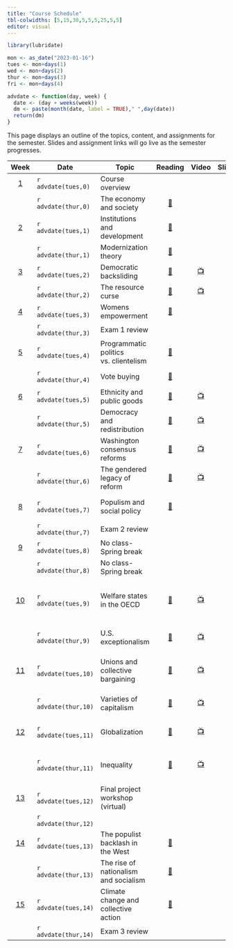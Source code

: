 ```yaml
---
title: "Course Schedule"
tbl-colwidths: [5,15,30,5,5,5,25,5,5]
editor: visual
---
```


```r
library(lubridate)

mon <- as_date("2023-01-16")
tues <- mon+days(1)
wed <- mon+days(2)
thur <- mon+days(3)
fri <- mon+days(4)

advdate <- function(day, week) {
  date <- (day + weeks(week))
  dm <- paste(month(date, label = TRUE)," ",day(date))
  return(dm)  
} 
```

This page displays an outline of the topics, content, and assignments
for the semester. Slides and assignment links will go live as the
semester progresses.

::: column-screen-inset-right
|           Week            | Date                 | Topic                                 |                                                                              Reading                                                                              |                                    Video                                    |                         Slides                         | Skill                                    |                             Assignment                             |
|:-------:|---------|---------|:-------:|:-------:|:-------:|---------|:-------:|
|  [1](/weeks/week-1.html)  | `r advdate(tues,0)`  | Course overview                       |                                                                                                                                                                   |                                                                             |                                                        | Explore MS 365                           |                                                                    |
|                           | `r advdate(thur,0)`  | The economy and society               |                                        [📖](https://ebookcentral.proquest.com/lib/gwu/reader.action?docID=3117969&ppg=178)                                        |                                                                             |    [🖥️](/slides/lecture-1.html "Lecture 1 slides")     | Explore Tableau                          |                                                                    |
|  [2](/weeks/week-2.html)  | `r advdate(tues,1)`  | Institutions and development          |                                        [📖](https://link-springer-com.proxygw.wrlc.org/article/10.1007/s11127-019-00645-z)                                        |                                                                             |  [🖥️](/slides/lecture-2.1.html "Lecture 2.1 slides")   | Using data                               |                                                                    |
|                           | `r advdate(thur,1)`  | Modernization theory                  | [📖](https://blackboard.gwu.edu/webapps/blackboard/execute/content/file?cmd=view&mode=designer&content_id=_12520836_1&course_id=_374099_1 "Cheibub and Vreeland") |                                                                             |  [🖥️](/slides/lecture-2.2.html "Lecture 2.2 slides")   | Analyzing data                           |                                                                    |
|  [3](/weeks/week-3.html)  | `r advdate(tues,2)`  | Democratic backsliding                |                                               [📖](https://doi.org/10.1017/S1537592718003377 "Kaufman and Haggard")                                               | [📺](https://www.youtube.com/watch?v=jSl9rydcd7k "Data Assignment 1 Video") |  [🖥️](/slides/lecture-3.1.html "Lecture 3.1 slides")   | Importing data                           |                                                                    |
|                           | `r advdate(thur,2)`  | The resource curse                    |                                                 [📖](https://www-jstor-org.proxygw.wrlc.org/stable/j.ctt7s3wz.10)                                                 |              [📺](https://www.youtube.com/watch?v=y7ESq_O3Odw)              |  [🖥️](/slides/lecture-3.2.html "Lecture 3.2 slides")   | Organizing data                          |                                 🧮                                 |
|  [4](/weeks/week-4.html)  | `r advdate(tues,3)`  | Womens empowerment                    |                                             [📖](https://www.econstor.eu/bitstream/10419/216551/1/cesifo1_wp8155.pdf)                                             |                                                                             |  [🖥️](/slides/lecture-4.1.html "Lecture 4.1 slides")   |                                          |                                                                    |
|                           | `r advdate(thur,3)`  | Exam 1 review                         |                                                                                                                                                                   |                                                                             |  [🖥️](/slides/lecture-4.2.html "Lecture 4.2 slides")   |                                          |                                                                    |
|  [5](/weeks/week-5.html)  | `r advdate(tues,4)`  | Programmatic politics vs. clientelism |    [📖](https://blackboard.gwu.edu/webapps/blackboard/execute/content/file?cmd=view&mode=designer&content_id=_12522450_1&course_id=_374099_1 "Stokes et. al.")    |                                                                             | [🖥️](/slides/lecture-5.1.html "Distributive politics") | Cleaning data I                          |                                                                    |
|                           | `r advdate(thur,4)`  | Vote buying                           |                                        [📖](https://ebookcentral.proquest.com/lib/gwu/reader.action?docID=5732981&ppg=112)                                        |                                                                             |  [🖥️](/slides/lecture-5.2.html "Lecture 5.2 slides")   | Cleaning data II                         |                                                                    |
|  [6](/weeks/week-6.html)  | `r advdate(tues,5)`  | Ethnicity and public goods            |                                                            [📖](http://www.jstor.org/stable/25054263)                                                             |  [📺](https://www.youtube.com/watch?v=G9vKgrtDZ-w&t=72s "Bar chart video")  |  [🖥️](/slides/lecture-6.1.html "Lecture 6.1 slides")   | Bar charts                               |                                                                    |
|                           | `r advdate(thur,5)`  | Democracy and redistribution          |                                                 [📖](https://doi-org.proxygw.wrlc.org/10.1017/S1537592717002122)                                                  | [📺](https://www.youtube.com/watch?v=YOpwcihO-iY&t=39s "Line chart video")  |  [🖥️](/slides/lecture-6.2.html "Lecture 6.2 slides")   | Line charts                              |                                                                    |
|  [7](/weeks/week-7.html)  | `r advdate(tues,6)`  | Washington consensus reforms          |                                    [📖](https://www.brookings.edu/wp-content/uploads/2021/02/Washington-Consensus-Reforms.pdf)                                    |   [📺](https://www.youtube.com/watch?v=NDszBjbvSFA "Scatter plot video")    |  [🖥️](/slides/lecture-7.1.html "Lecture 7.1 slides")   | Scatter plots                            |                                                                    |
|                           | `r advdate(thur,6)`  | The gendered legacy of reform         |                                [📖](https://eresgw-wrlc-org.proxygw.wrlc.org/x/docs/gelm/teitelbaum_emmanuel/LourdesChapter3.pdf)                                 |      [📺](https://www.youtube.com/watch?v=ixjWeXbYVl0 "Mapping video")      |  [🖥️](/slides/lecture-7.2.html "Lecture 7.2 slides")   | Maps                                     |                                 🧮                                 |
|  [8](/weeks/week-8.html)  | `r advdate(tues,7)`  | Populism and social policy            |                                        [📖](https://onlinelibrary-wiley-com.proxygw.wrlc.org/doi/full/10.1111/dech.12578)                                         |                                                                             |  [🖥️](/slides/lecture-8.1.html "Lecture 8.1 slides")   | Writing with Zotero                      |                                                                    |
|                           | `r advdate(thur,7)`  | Exam 2 review                         |                                                                                                                                                                   |                                                                             |  [🖥️](/slides/lecture-8.2.html "Lecture 8.2 slides")   |                                          |                                 📘                                 |
|  [9](/weeks/week-9.html)  | `r advdate(tues,8)`  | No class-Spring break                 |                                                                                                                                                                   |                                                                             |                                                        |                                          |                                                                    |
|                           | `r advdate(thur,8)`  | No class-Spring break                 |                                                                                                                                                                   |                                                                             |                                                        |                                          |                                                                    |
| [10](/weeks/week-10.html) | `r advdate(tues,9)`  | Welfare states in the OECD            |            [📖](https://blackboard.gwu.edu/webapps/blackboard/execute/content/file?cmd=view&mode=designer&content_id=_12568440_1&course_id=_374099_1)             |          [📺](https://www.youtube.com/watch?v=yqAYuAf6zEc&t=175s)           | [🖥️](/slides/lecture-10.1.html "Lecture 10.1 slides")  | Wrangling data in the Power Query Editor |                                                                    |
|                           | `r advdate(thur,9)`  | U.S. exceptionalism                   |                                         [📖](https://www.brookings.edu/wp-content/uploads/2001/06/2001b_bpea_alesina.pdf)                                         |              [📺](https://www.youtube.com/watch?v=VaI3Z4n0QV0)              | [🖥️](/slides/lecture-10.2.html "Lecture 10.2 slides")  | Upload data to Power BI                  |                                                                    |
| [11](/weeks/week-11.html) | `r advdate(tues,10)` | Unions and collective bargaining      |                                       [📖](https://journals-sagepub-com.proxygw.wrlc.org/doi/full/10.1177/0143831X18780327)                                       |              [📺](https://www.youtube.com/watch?v=hh2MzupXfyQ)              | [🖥️](/slides/lecture-11.1.html "Lecture 11.1 slides")  | Create column chart in Power BI          |                                                                    |
|                           | `r advdate(thur,10)` | Varieties of capitalism               |                                                     [📖](https://academic.oup.com/book/301/chapter/134893294)                                                     |           [📺](https://www.youtube.com/watch?v=IS_SXWXkrVQ&t=28s)           | [🖥️](/slides/lecture-11.2.html "Lecture 11.2 slides")  | Create line chart in Power BI            |                                                                    |
| [12](/weeks/week-12.html) | `r advdate(tues,11)` | Globalization                         |                                       [📖](https://www.annualreviews.org/doi/full/10.1146/annurev-economics-080315-015041)                                        |              [📺](https://www.youtube.com/watch?v=p4pmyTn8tFc)              | [🖥️](/slides/lecture-12.1.html "Lecture 12.1 slides")  | Create map in Power BI                   |                                                                    |
|                           | `r advdate(thur,11)` | Inequality                            |                                         [📖](https://www.amazon.com/gp/product/B07P92PDLF/ref=dbs_a_def_rwt_bibl_vppi_i2)                                         |              [📺](https://www.youtube.com/watch?v=ygEST0CIsl4)              | [🖥️](/slides/lecture-12.2.html "Lecture 12.2 slides")  | Create scatter plot in Power BI          |                                                                    |
| [13](/weeks/week-13.html) | `r advdate(tues,12)` | Final project workshop (virtual)      |                                                                                                                                                                   |                                                                             |                                                        |                                          |                                 ✍️                                 |
|                           | `r advdate(thur,12)` |                                       |                                                                                                                                                                   |                                                                             |                                                        |                                          |                                                                    |
| [14](/weeks/week-14.html) | `r advdate(tues,13)` | The populist backlash in the West     |                                                 [📖](https://www-jstor-org.proxygw.wrlc.org/stable/j.ctv2dzzqsn)                                                  |                                                                             | [🖥️](/slides/lecture-14.1.html "Lecture 14.1 slides")  |                                          |                                                                    |
|                           | `r advdate(thur,13)` | The rise of nationalism and socialism |                                                 [📖](https://www-jstor-org.proxygw.wrlc.org/stable/j.ctv2dzzqsn)                                                  |                                                                             | [🖥️](/slides/lecture-14.2.html "Lecture 14.2 slides")  |                                          |                                                                    |
| [15](/weeks/week-15.html) | `r advdate(tues,14)` | Climate change and collective action  |                              [📖](https://direct.mit.edu/glep/article/20/4/4/95068/Prisoners-of-the-Wrong-Dilemma-Why-Distributive)                               |                                                                             |                           🖥️                           |                                          |                                                                    |
|                           | `r advdate(thur,14)` | Exam 3 review                         |                                                                                                                                                                   |                                                                             |                           🖥️                           |                                          | 📘 [✍️](/project/project-assignment-3.html "Project assignment 3") |
:::
